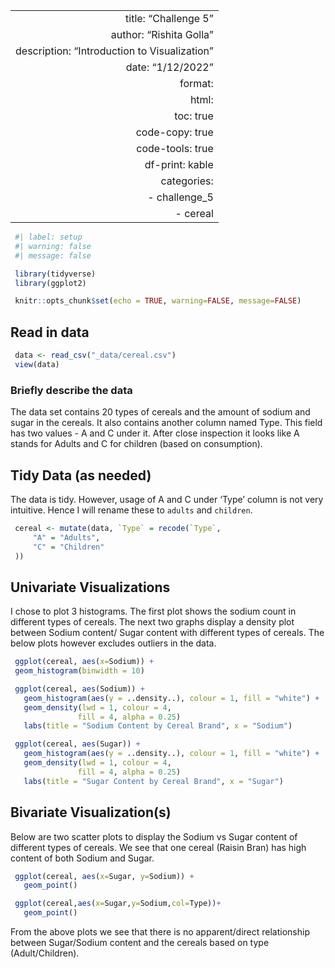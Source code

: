 ---
 title: "Challenge 5"
 author: "Rishita Golla"
 description: "Introduction to Visualization"
 date: "1/12/2022"
 format:
   html:
     toc: true
     code-copy: true
     code-tools: true
     df-print: kable
 categories:
   - challenge_5
   - cereal
 ---

```r
 #| label: setup
 #| warning: false
 #| message: false

 library(tidyverse)
 library(ggplot2)

 knitr::opts_chunk$set(echo = TRUE, warning=FALSE, message=FALSE)
```

## Read in data

```r
 data <- read_csv("_data/cereal.csv")
 view(data)
```

### Briefly describe the data

The data set contains 20 types of cereals and the amount of sodium and sugar in the cereals. It also contains another column named Type. This field has two values - A and C under it. After close inspection it looks like A stands for Adults and C for children (based on consumption).

## Tidy Data (as needed)

The data is tidy. However, usage of A and C under 'Type' column is not very intuitive. Hence I will rename these to `adults` and `children`.

```r
 cereal <- mutate(data, `Type` = recode(`Type`,
     "A" = "Adults",
     "C" = "Children"
 ))
```

 
## Univariate Visualizations

I chose to plot 3 histograms. The first plot shows the sodium count in different types of cereals. The next two graphs display a density plot between Sodium content/ Sugar content with different types of cereals. The below plots however excludes outliers in the data.

```r
 ggplot(cereal, aes(x=Sodium)) +
 geom_histogram(binwidth = 10)
```

```r
 ggplot(cereal, aes(Sodium)) + 
   geom_histogram(aes(y = ..density..), colour = 1, fill = "white") +
   geom_density(lwd = 1, colour = 4,
               fill = 4, alpha = 0.25)
   labs(title = "Sodium Content by Cereal Brand", x = "Sodium")
```
```r
 ggplot(cereal, aes(Sugar)) + 
   geom_histogram(aes(y = ..density..), colour = 1, fill = "white") +
   geom_density(lwd = 1, colour = 4,
               fill = 4, alpha = 0.25)
   labs(title = "Sugar Content by Cereal Brand", x = "Sugar")
```

## Bivariate Visualization(s)

Below are two scatter plots to display the Sodium vs Sugar content of different types of cereals. We see that one cereal (Raisin Bran) has high content of both Sodium and Sugar.

```r
 ggplot(cereal, aes(x=Sugar, y=Sodium)) +
   geom_point()
```

```r
 ggplot(cereal,aes(x=Sugar,y=Sodium,col=Type))+
   geom_point()
```
From the above plots we see that there is no apparent/direct relationship between Sugar/Sodium content and the cereals based on type (Adult/Children).
